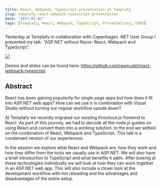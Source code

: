 ```yaml
---
title: React, Webpack, TypeScript presentation at Templafy
slug: templafy-react-webpack-typescript-presentation
date: "2017-03-02"
tags: [Templafy, React, Webpack, TypeScript, Presentations, CNUG]
---
```

Yesterday at Templafy in collaboration with Copenhagen .NET User Group I presented my talk: "ASP.NET without Razor: React, Webpack and TypeScript".

<img src="/presentation-at-templafy.jpg" />

Demos and slides can be found here: https://github.com/rasmuskl/react-webpack-typescript

## Abstract

React has been gaining popularity for single page apps but how does it fit into ASP.NET web apps? How can we use it in combination with Visual Studio without turning our regular workflow upside down?

At Templafy we recently migrated our existing Knockout.js frontend to React. As part of this journey, we had to decode all the node.js guides on using React and convert them into a working solution. In the end we settled on the combination of React, Webpack and TypeScript. This talk is a condensed version of our experiences.

In the session we explore what React and Webpack are, how they work and how they differ from the tools we usually use in ASP.NET. We will also have a brief introduction to TypeScript and what benefits it adds. After looking at these technologies individually we will look at how they can work together in an ASP.NET web app. This will also include a closer look at the development workflow with hot reloading and the advantages and disadvantages of the entire setup.